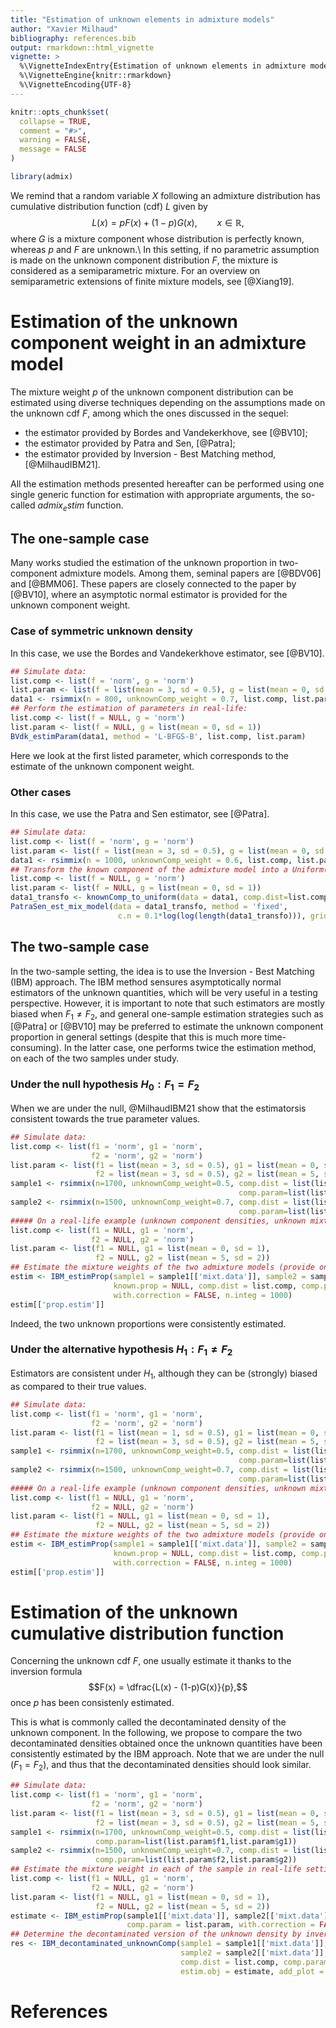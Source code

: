 ```yaml
---
title: "Estimation of unknown elements in admixture models"
author: "Xavier Milhaud"
bibliography: references.bib
output: rmarkdown::html_vignette
vignette: >
  %\VignetteIndexEntry{Estimation of unknown elements in admixture models}
  %\VignetteEngine{knitr::rmarkdown}
  %\VignetteEncoding{UTF-8}
---
```


```r
knitr::opts_chunk$set(
  collapse = TRUE,
  comment = "#>",
  warning = FALSE,
  message = FALSE
)
```

```r
library(admix)
```

We remind that a random variable $X$ following an admixture distribution has cumulative distribution function (cdf) $L$ given by
$$L(x) = pF(x) + (1-p)G(x), \qquad x \in \mathbb{R},$$
where $G$ is a mixture component whose distribution is perfectly known, whereas $p$ and $F$ are unknown.\\
In this setting, if no parametric assumption is made on the unknown component distribution $F$, the mixture is considered as a semiparametric mixture. For an overview on semiparametric extensions of finite mixture models, see [@Xiang19].

# Estimation of the unknown component weight in an admixture model

The mixture weight $p$ of the unknown component distribution can be estimated using diverse techniques depending on the assumptions made on the unknown cdf $F$, among which the ones discussed in the sequel:

  * the estimator provided by Bordes and Vandekerkhove, see [@BV10];
  * the estimator provided by Patra and Sen, [@Patra];
  * the estimator provided by Inversion - Best Matching method, [@MilhaudIBM21].
  
All the estimation methods presented hereafter can be performed using one single generic function for estimation with appropriate arguments, the so-called $admix_estim$ function.
  
## The one-sample case

Many works studied the estimation of the unknown proportion in two-component admixture models. Among them, seminal papers are [@BDV06] and [@BMM06]. These papers are closely connected to the paper by [@BV10], where an asymptotic normal estimator is provided for the unknown component weight.

### Case of symmetric unknown density
In this case, we use the Bordes and Vandekerkhove estimator, see [@BV10].

```r
## Simulate data:
list.comp <- list(f = 'norm', g = 'norm')
list.param <- list(f = list(mean = 3, sd = 0.5), g = list(mean = 0, sd = 1))
data1 <- rsimmix(n = 800, unknownComp_weight = 0.7, list.comp, list.param)[['mixt.data']]
## Perform the estimation of parameters in real-life:
list.comp <- list(f = NULL, g = 'norm')
list.param <- list(f = NULL, g = list(mean = 0, sd = 1))
BVdk_estimParam(data1, method = 'L-BFGS-B', list.comp, list.param)
```
Here we look at the first listed parameter, which corresponds to the estimate of the unknown component weight.


### Other cases
In this case, we use the Patra and Sen estimator, see [@Patra].

```r
## Simulate data:
list.comp <- list(f = 'norm', g = 'norm')
list.param <- list(f = list(mean = 3, sd = 0.5), g = list(mean = 0, sd = 1))
data1 <- rsimmix(n = 1000, unknownComp_weight = 0.6, list.comp, list.param)[['mixt.data']]
## Transform the known component of the admixture model into a Uniform(O,1) distribution:
list.comp <- list(f = NULL, g = 'norm')
list.param <- list(f = NULL, g = list(mean = 0, sd = 1))
data1_transfo <- knownComp_to_uniform(data = data1, comp.dist=list.comp, comp.param=list.param)
PatraSen_est_mix_model(data = data1_transfo, method = 'fixed',
                        c.n = 0.1*log(log(length(data1_transfo))), gridsize = 1000)$alp.hat
```


## The two-sample case

In the two-sample setting, the idea is to use the Inversion - Best Matching (IBM) approach. The IBM method sensures asymptotically normal estimators of the unknown quantities, which will be very useful in a testing perspective. However, it is important to note that such estimators are mostly biased when $F_1 \neq F_2$, and general one-sample estimation strategies such as [@Patra] or [@BV10] may be preferred to estimate the unknown component proportion in general settings (despite that this is much more time-consuming). In the latter case, one performs twice the estimation method, on each of the two samples under study.

### Under the null hypothesis $H_0: F_1 = F_2$

When we are under the null, @MilhaudIBM21 show that the estimatorsis consistent towards the true parameter values.
```r
## Simulate data:
list.comp <- list(f1 = 'norm', g1 = 'norm',
                  f2 = 'norm', g2 = 'norm')
list.param <- list(f1 = list(mean = 3, sd = 0.5), g1 = list(mean = 0, sd = 1),
                   f2 = list(mean = 3, sd = 0.5), g2 = list(mean = 5, sd = 2))
sample1 <- rsimmix(n=1700, unknownComp_weight=0.5, comp.dist = list(list.comp$f1,list.comp$g1),
                                                   comp.param=list(list.param$f1,list.param$g1))
sample2 <- rsimmix(n=1500, unknownComp_weight=0.7, comp.dist = list(list.comp$f2,list.comp$g2),
                                                   comp.param=list(list.param$f2,list.param$g2))
##### On a real-life example (unknown component densities, unknown mixture weights).
list.comp <- list(f1 = NULL, g1 = 'norm',
                  f2 = NULL, g2 = 'norm')
list.param <- list(f1 = NULL, g1 = list(mean = 0, sd = 1),
                   f2 = NULL, g2 = list(mean = 5, sd = 2))
## Estimate the mixture weights of the two admixture models (provide only hat(theta)_n):
estim <- IBM_estimProp(sample1 = sample1[['mixt.data']], sample2 = sample2[['mixt.data']],
                       known.prop = NULL, comp.dist = list.comp, comp.param = list.param,
                       with.correction = FALSE, n.integ = 1000)
estim[['prop.estim']]
```
Indeed, the two unknown proportions were consistently estimated.


### Under the alternative hypothesis $H_1: F_1 \neq F_2$

Estimators are consistent under $H_1$, although they can be (strongly) biased as compared to their true values.
```r
## Simulate data:
list.comp <- list(f1 = 'norm', g1 = 'norm',
                  f2 = 'norm', g2 = 'norm')
list.param <- list(f1 = list(mean = 1, sd = 0.5), g1 = list(mean = 0, sd = 1),
                   f2 = list(mean = 3, sd = 0.5), g2 = list(mean = 5, sd = 2))
sample1 <- rsimmix(n=1700, unknownComp_weight=0.5, comp.dist = list(list.comp$f1,list.comp$g1),
                                                   comp.param=list(list.param$f1,list.param$g1))
sample2 <- rsimmix(n=1500, unknownComp_weight=0.7, comp.dist = list(list.comp$f2,list.comp$g2),
                                                   comp.param=list(list.param$f2,list.param$g2))
##### On a real-life example (unknown component densities, unknown mixture weights).
list.comp <- list(f1 = NULL, g1 = 'norm',
                  f2 = NULL, g2 = 'norm')
list.param <- list(f1 = NULL, g1 = list(mean = 0, sd = 1),
                   f2 = NULL, g2 = list(mean = 5, sd = 2))
## Estimate the mixture weights of the two admixture models (provide only hat(theta)_n):
estim <- IBM_estimProp(sample1 = sample1[['mixt.data']], sample2 = sample2[['mixt.data']],
                       known.prop = NULL, comp.dist = list.comp, comp.param = list.param,
                       with.correction = FALSE, n.integ = 1000)
estim[['prop.estim']]
```


# Estimation of the unknown cumulative distribution function

Concerning the unknown cdf $F$, one usually estimate it thanks to the inversion formula
$$F(x) = \dfrac{L(x) - (1-p)G(x)}{p},$$
once $p$ has been consistenly estimated.

This is what is commonly called the decontaminated density of the unknown component. In the following, we propose to compare the two decontaminated densities obtained once the unknown quantities have been consistently estimated by the IBM approach. Note that we are under the null ($F_1=F_2$), and thus that the decontaminated densities should look similar.
```r
## Simulate data:
list.comp <- list(f1 = 'norm', g1 = 'norm',
                  f2 = 'norm', g2 = 'norm')
list.param <- list(f1 = list(mean = 3, sd = 0.5), g1 = list(mean = 0, sd = 1),
                   f2 = list(mean = 3, sd = 0.5), g2 = list(mean = 5, sd = 2))
sample1 <- rsimmix(n=1700, unknownComp_weight=0.5, comp.dist = list(list.comp$f1,list.comp$g1),
                   comp.param=list(list.param$f1,list.param$g1))
sample2 <- rsimmix(n=1500, unknownComp_weight=0.7, comp.dist = list(list.comp$f2,list.comp$g2),
                   comp.param=list(list.param$f2,list.param$g2))
## Estimate the mixture weight in each of the sample in real-life setting:
list.comp <- list(f1 = NULL, g1 = 'norm',
                  f2 = NULL, g2 = 'norm')
list.param <- list(f1 = NULL, g1 = list(mean = 0, sd = 1),
                   f2 = NULL, g2 = list(mean = 5, sd = 2))
estimate <- IBM_estimProp(sample1[['mixt.data']], sample2[['mixt.data']], comp.dist = list.comp,
                          comp.param = list.param, with.correction = FALSE, n.integ = 1000)
## Determine the decontaminated version of the unknown density by inversion:
res <- IBM_decontaminated_unknownComp(sample1 = sample1[['mixt.data']],
                                      sample2 = sample2[['mixt.data']],
                                      comp.dist = list.comp, comp.param = list.param,
                                      estim.obj = estimate, add_plot = TRUE)
```

# References
